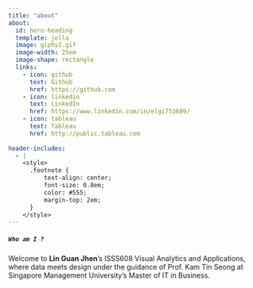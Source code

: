 ```yaml
---
title: "about"
about:
  id: hero-heading
  template: jolla
  image: giphy2.gif
  image-width: 25em
  image-shape: rectangle
  links:
    - icon: github
      text: Github
      href: https://github.com
    - icon: linkedin
      text: LinkedIn
      href: https://www.linkedin.com/in/elgi753689/
    - icon: tableau
      text: Tableau
      href: http://public.tableau.com
      
header-includes:
  - |
    <style>
      .footnote {
          text-align: center;
          font-size: 0.8em;
          color: #555;
          margin-top: 2em;
      }
    </style>
---
```


::: {#hero-heading}
##### `Who am I ?`

Welcome to **Lin Guan Jhen**'s ISSS608 Visual Analytics and Applications, where data meets design under the guidance of Prof. Kam Tin Seong at Singapore Management University's Master of IT in Business.
:::

<!-- Google tag (gtag.js) -->

```{=html}
<script async src="https://www.googletagmanager.com/gtag/js?id=G-65B5RWMGTX"></script>
```
```{=html}
<script>
  window.dataLayer = window.dataLayer || [];
  function gtag(){dataLayer.push(arguments);}
  gtag('js', new Date());

  gtag('config', 'G-65B5RWMGTX');
</script>
```

